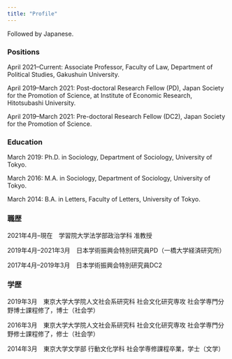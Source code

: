 ```yaml
---
title: "Profile"
---
```


Followed by Japanese.

### Positions

April 2021--Current: Associate Professor, Faculty of Law, Department of Political Studies, Gakushuin University.

April 2019--March 2021: Post-doctoral Research Fellow (PD), Japan Society for the Promotion of Science, at Institute of Economic Research, Hitotsubashi University.

April 2019--March 2021: Pre-doctoral Research Fellow (DC2), Japan Society for the Promotion of Science.

### Education

March 2019: Ph.D. in Sociology, Department of Sociology, University of Tokyo. 

March 2016: M.A. in Sociology, Department of Sociology, University of Tokyo. 

March 2014: B.A. in Letters, Faculty of Letters, University of Tokyo.

### 職歴

2021年4月--現在　学習院大学法学部政治学科 准教授

2019年4月--2021年3月　日本学術振興会特別研究員PD（一橋大学経済研究所）

2017年4月--2019年3月　日本学術振興会特別研究員DC2

### 学歴

2019年3月　東京大学大学院人文社会系研究科 社会文化研究専攻 社会学専門分野博士課程修了，博士（社会学）

2016年3月　東京大学大学院人文社会系研究科 社会文化研究専攻 社会学専門分野修士課程修了，修士（社会学）

2014年3月　東京大学文学部 行動文化学科 社会学専修課程卒業，学士（文学）